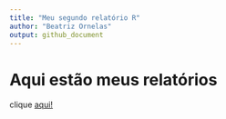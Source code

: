 ```yaml
---
title: "Meu segundo relatório R"
author: "Beatriz Ornelas"
output: github_document
---
```


# Aqui estão meus relatórios

clique [aqui!](https://beatriz-ornelas.github.io/meu_segundo_relatorio/conteudos/meu_segundo_relatorio.html)

##

###